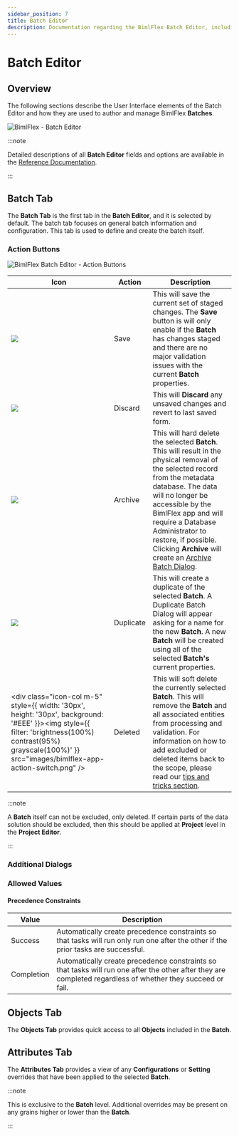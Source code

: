 ---
sidebar_position: 7
title: Batch Editor
description: Documentation regarding the BimlFlex Batch Editor, including editor fields, action buttons, field descriptions, and setting options. 
---
<head>
  <meta name="varigenceProduct" content="BimlFlex"></meta>
  <meta name="varigenceArticleType" content="Reference"></meta>
</head>



# Batch Editor

<InclHeaderBatch />

## Overview

The following sections describe the User Interface elements of the Batch Editor and how they are used to author and manage BimlFlex **Batches**.

![BimlFlex - Batch Editor](/img/bimlflex/bfx-batches-editor-overview.png "BimlFlex - Batch Editor")



:::note

Detailed descriptions of all **Batch Editor** fields and options are available in the [Reference Documentation](../reference-documentation/entities/Batch).

:::


## Batch Tab

The **Batch Tab** is the first tab in the **Batch Editor**, and it is selected by default. The batch tab focuses on general batch information and configuration. This tab is used to define and create the batch itself.

### Action Buttons  

![BimlFlex Batch Editor - Action Buttons](/img/bimlflex/bfx-batches-action-buttons.png "BimlFlex Batch Editor - Action Buttons")

|Icon|Action|Description|
|-|-|-|
| <div class="icon-col m-5"><img src="images/svg-icons/save.svg" /></div>| Save | This will save the current set of staged changes.  The **Save** button is will only enable if the **Batch** has changes staged and there are no major validation issues with the current **Batch** properties. |
| <div class="icon-col m-5"><img src="images/svg-icons/discard.svg" /></div>| Discard | This will **Discard** any unsaved changes and revert to last saved form. |
| <div class="icon-col m-5"><img src="images/svg-icons/archive-delete.svg" /></div> | Archive | This will hard delete the selected **Batch**.  This will result in the physical removal of the selected record from the metadata database.  The data will no longer be accessible by the BimlFlex app and will require a Database Administrator to restore, if possible. Clicking **Archive** will create an [Archive Batch Dialog](#archive-batch-dialog). |
| <div class="icon-col m-5"><img src="images/svg-icons/duplicate-objects.svg" /></div> | Duplicate | This will create a duplicate of the selected **Batch**. A Duplicate Batch Dialog will appear asking for a name for the new **Batch**. A new **Batch** will be created using all of the selected **Batch's** current properties. |
|<div class="icon-col m-5" style={{ width: '30px',  height: '30px', background: '#EEE' }}><img style={{ filter: 'brightness(100%) contrast(95%) grayscale(100%)' }} src="images/bimlflex-app-action-switch.png" /></div>|Deleted|This will soft delete the currently selected **Batch**. This will remove the **Batch** and all associated entities from processing and validation. For information on how to add excluded or deleted items back to the scope, please read our [tips and tricks section](../support/tips-and-tricks#restoring-an-excluded-or-deleted-entity).|



:::note

A **Batch** itself can not be excluded, only deleted. If certain parts of the data solution should be excluded, then this should be applied at **Project** level in the **Project Editor**.

:::


<!--
### Triggers

Azure Data Factory **Triggers** are supported in BimlFlex, for Projects that are configured to generate Azure Data Factory or Mapping Data Flows output. When a Project has either the `Azure Data Factory (ADF)` or `Azure Mapping Data Flows (ADF)` **Integration Template**, the  option to specify triggers will become available in the **Batch Editor** for the batch that is associated with the project.

The generated trigger will be associated with the (batch-level) ADF Execute Pipeline for which they are specified.

The Trigger feature supports `Tumbling Window` and `Scheduled` triggers to be created in ADF. Additional configurations that can be applied in the same editor are:

* Name
* Start- and End Date (timestamps)
* Recurrence
* Delay
* Concurrency
* Retry configuration
* Runtime state

![BimlFlex - Batch Editor](/img/bimlflex/bfx-batches-editor-trigger.png "BimlFlex - Batch Editor")

Additional information on trigger fields are found in the [batch reference documentation](../reference-documentation/entities/Batch).
-->

### Additional Dialogs

<DialogArchiveBatchSingle />

### Allowed Values

#### Precedence Constraints

| Value      | Description          |
| ---------- | -------------------- |
| Success    | Automatically create precedence constraints so that tasks will run only run one after the other if the prior tasks are successful.|
| Completion | Automatically create precedence constraints so that tasks will run one after the other after they are completed regardless of whether they succeed or fail. |

## Objects Tab

The **Objects Tab** provides quick access to all **Objects** included in the **Batch**.  

<TabObjects />

## Attributes Tab

The **Attributes Tab** provides a view of any **Configurations** or **Setting** overrides that have been applied to the selected **Batch**.  



:::note

This is exclusive to the **Batch** level.  Additional overrides may be present on any grains higher or lower than the **Batch**.

:::


<TabAttributes />
